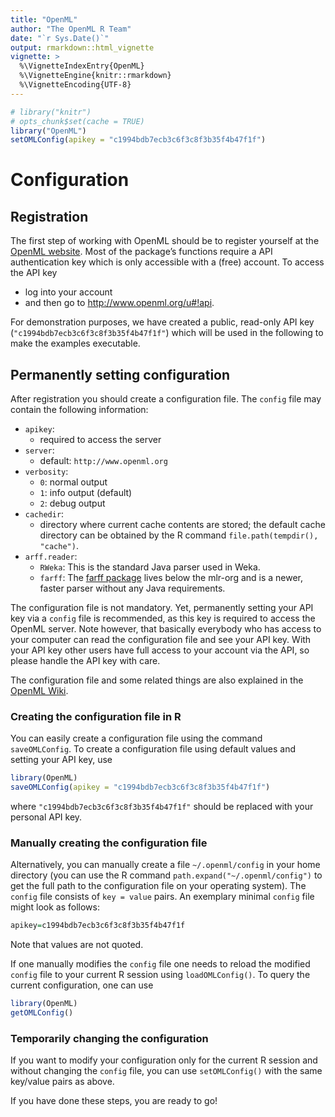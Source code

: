 ```yaml
---
title: "OpenML"
author: "The OpenML R Team"
date: "`r Sys.Date()`"
output: rmarkdown::html_vignette
vignette: >
  %\VignetteIndexEntry{OpenML}
  %\VignetteEngine{knitr::rmarkdown}
  %\VignetteEncoding{UTF-8}
---
```

```r
# library("knitr")
# opts_chunk$set(cache = TRUE)
library("OpenML")
setOMLConfig(apikey = "c1994bdb7ecb3c6f3c8f3b35f4b47f1f")
```

# Configuration {#config}
## Registration
The first step of working with OpenML should be to register yourself at the [OpenML website](http://www.openml.org).
Most of the package's functions require a API authentication key which is only accessible with a (free) account.
To access the API key

* log into your account
* and then go to <http://www.openml.org/u#!api>.

For demonstration purposes, we have created a public, read-only API key (`"c1994bdb7ecb3c6f3c8f3b35f4b47f1f"`) which will be used in the following to make the examples executable.

## Permanently setting configuration
After registration you should create a configuration file.
The `config` file may contain the following information:

* `apikey`:
    * required to access the server
* `server`:
    * default: `http://www.openml.org`
* `verbosity`:
    * `0`: normal output
    * `1`: info output (default)
    * `2`: debug output
* `cachedir`:
    * directory where current cache contents are stored; the default cache directory can be obtained
      by the R command `file.path(tempdir(), "cache")`.
* `arff.reader`:
    * `RWeka`: This is the standard Java parser used in Weka.
    * `farff`: The [farff package](http://www.github.com/mlr-org/farff) lives below the mlr-org and is a newer, faster parser without any Java requirements.

The configuration file is not mandatory.
Yet, permanently setting your API key via a `config` file is recommended, as this key is required to access the OpenML server.
Note however, that basically everybody who has access to your computer can read the configuration file and see your API key.
With your API key other users have full access to your account via the API, so please handle the API key with care.

The configuration file and some related things are also explained in the [OpenML Wiki](https://github.com/openml/OpenML/wiki/Client-API).

### Creating the configuration file in R
You can easily create a configuration file using the command `saveOMLConfig`.
To create a configuration file using default values and setting your API key, use
```r
library(OpenML)
saveOMLConfig(apikey = "c1994bdb7ecb3c6f3c8f3b35f4b47f1f")
```
where `"c1994bdb7ecb3c6f3c8f3b35f4b47f1f"` should be replaced with your personal API key.

### Manually creating the configuration file
Alternatively, you can manually create a file `~/.openml/config` in your home directory (you can use the R command `path.expand("~/.openml/config")` to get the full path to the configuration file on your operating system).
The `config` file consists of `key = value` pairs. An exemplary minimal `config` file might look as follows:
```r
apikey=c1994bdb7ecb3c6f3c8f3b35f4b47f1f
```
Note that values are not quoted.

If one manually modifies the `config` file  one needs to reload the modified `config` file to your current R session using `loadOMLConfig()`.
To query the current configuration, one can use
```r
library(OpenML)
getOMLConfig()
```

### Temporarily changing the configuration
If you want to modify your configuration only for the current R session and without changing the `config` file, you can use `setOMLConfig()` with the same key/value pairs as above.

If you have done these steps, you are ready to go!
